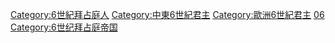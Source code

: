 {{各世纪拜占庭皇帝}}
[[Category:6世紀拜占庭人|Category:6世紀拜占庭人]]
[[Category:中東6世紀君主|Category:中東6世紀君主]]
[[Category:歐洲6世紀君主|Category:歐洲6世紀君主]]
[[Category:各世纪拜占庭皇帝|06]]
[[Category:6世纪拜占庭帝国|Category:6世纪拜占庭帝国]]